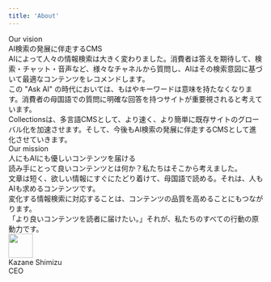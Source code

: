 ```yaml
---
title: 'About'
---
```



<div className="py-5 md:py-10">
  <div>
    <div className="text-subtitle">Our vision</div>
    <div className="text-heading leading-narrow mt-2">AI検索の発展に伴走するCMS</div>
    <div className="text-lg leading-loose mt-4">
      AIによって人々の情報検索は大きく変わりました。消費者は答えを期待して、検索・チャット・音声など、様々なチャネルから質問し、AIはその検索意図に基づいて最適なコンテンツをレコメンドします。
    </div>
    <div className="text-lg leading-loose mt-4">
      この "Ask AI"
      の時代においては、もはやキーワードは意味を持たなくなります。消費者の母国語での質問に明確な回答を持つサイトが重要視されると考えています。
    </div>
    <div className="text-lg leading-loose mt-4">
      Collectionsは、多言語CMSとして、より速く、より簡単に既存サイトのグローバル化を加速させます。そして、今後もAI検索の発展に伴走するCMSとして進化させていきます。
    </div>
  </div>
  <div className="mt-12">
    <div className="text-subtitle">Our mission</div>
    <div className="text-heading leading-narrow mt-2">人にもAIにも優しいコンテンツを届ける</div>
    <div className="text-lg leading-loose mt-4">
      読み手にとって良いコンテンツとは何か？私たちはそこから考えました。
    </div>
    <div className="text-lg leading-loose mt-4">
      文章は短く、欲しい情報にすぐにたどり着けて、母国語で読める。それは、人もAIも求めるコンテンツです。
    </div>
    <div className="text-lg leading-loose mt-4">
      変化する情報検索に対応することは、コンテンツの品質を高めることにもつながります。
    </div>
    <div className="text-lg leading-loose mt-4">
      「より良いコンテンツを読者に届けたい。」それが、私たちのすべての行動の原動力です。
    </div>
  </div>
  <div className="flex flex-row gap-4 items-center mt-12">
    <Image
      src="https://cdn.collections.dev/docs/ks.jpg"
      width="48"
      height="48"
      className="rounded-full"
    />
    <div>
      <div>Kazane Shimizu</div>
      <div className="text-sm text-gray-500">CEO</div>
    </div>
  </div>
</div>
